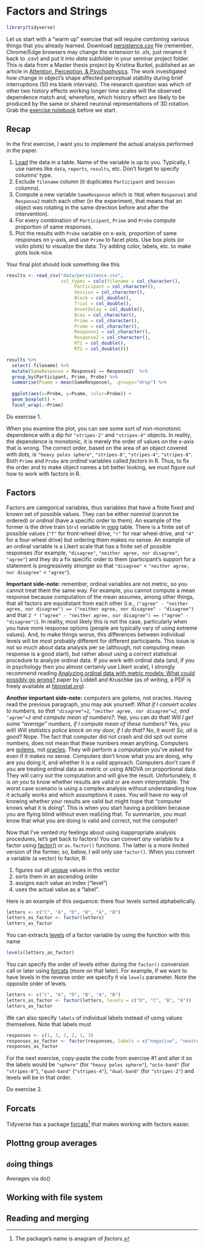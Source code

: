 # Factors and Strings {#seminar07}

```r
library(tidyverse)
```

Let us start with a "warm up" exercise that will require combining various things that you already learned. Download [persistence.csv](data/persistence.csv) file (remember, Chrome/Edge browsers may change the extension to _.xls_, just rename it back to _.csv_) and put it into _data_ subfolder in your seminar project folder. This is data from a Master thesis project by Kristina Burkel, published as an article in [Attention, Perception, & Psychophysics](http://link.springer.com/10.3758/s13414-019-01954-7). The work investigated how change in object's shape affected perceptual stability during brief interruptions (50 ms blank intervals). The research question was which of other two history effects working longer time scales will the observed dependence match and, wherefore, which history effect are likely to be produced by the same or shared neuronal representations of 3D rotation. Grab the [exercise notebook](notebooks/Seminar 07.Rmd) before we start.

## Recap
In the first exercise, I want you to implement the actual analysis performed in the paper.

1. [Load](#readr) the data in a table. Name of the variable is up to you. Typically, I use names like `data`, `reports`, `results`, etc. Don't forget to specify columns' type.
2. Exclude `filename` column (it duplicates `Participant` and `Session` columns).
3. Compute a new variable `SameResponse` which is `TRUE` when `Response1` and `Response2` match each other (in the experiment, that means that an object was rotating in the same direction before and after the intervention).
4. For every combination of `Participant`, `Prime` and `Probe` compute proportion of same responses.
5. Plot the results with `Probe` variable on x-axis, proportion of same responses on y-axis, and use `Prime` to facet plots. Use box plots (or violin plots) to visualize the data. Try adding color, labels, etc. to make plots look nice.

Your final plot should look something like this
```r
results <- read_csv("data/persistence.csv", 
                    col_types = cols(filename = col_character(),
                         Participant = col_character(),
                         Session = col_character(),
                         Block = col_double(),
                         Trial = col_double(),
                         OnsetDelay = col_double(),
                         Bias = col_character(),
                         Prime = col_character(),
                         Probe = col_character(),
                         Response1 = col_character(),
                         Response2 = col_character(),
                         RT1 = col_double(),
                         RT2 = col_double()))

results %>%
  select(-filename) %>%
  mutate(SameResponse = Response1 == Response2)  %>%
  group_by(Participant, Prime, Probe) %>%
  summarise(Psame = mean(SameResponse), .groups="drop") %>%
  
  ggplot(aes(x=Probe, y=Psame, color=Probe)) + 
  geom_boxplot() + 
  facet_wrap(.~Prime)
```

::: {.infobox .practice}
Do exercise 1.
:::

When you examine the plot, you can see some sort of non-monotonic dependence with a dip for `"stripes-2"` and `"stripes-4"` objects. In reality, the dependence is monotonic, it is merely the order of values on the x-axis that is wrong. The correct order, based on the area of an object covered with dots, is `"heavy poles sphere"`, `"stripes-8"`, `"stripes-4"`, `"stripes-8"`. Both `Prime` and `Probe` are _ordinal_ variables called _factors_ in R. Thus, to fix the order and to make object names a bit better looking, we must figure out how to work with factors in R.

## Factors {#factors}
Factors are categorical variables, thus variables that have a finite fixed and known set of possible values. They can be either _nominal_ (cannot be ordered) or _ordinal_ (have a specific order to them). An example of the former is the drive train (`drv`) variable in [mpg](https://ggplot2.tidyverse.org/reference/mpg.html) table. There is a finite set of possible values (`"f"` for front-wheel drive, `"r"` for rear wheel drive, and `"4"` for a four-wheel drive) but ordering them makes no sense. An example of an ordinal variable is a Likert scale that has a finite set of possible responses (for example, `"disagree"`, `"neither agree, nor disagree"`, `"agree"`) and they do a fix specific order to them (participant's support for a statement is progressively stronger so that `"disagree"` < `"neither agree, nor disagree"` < `"agree"`).

**Important side-note:** remember, ordinal variables are not metric, so you cannot treat them the same way. For example, you cannot compute a mean response because computation of the mean assumes, among other things, that all factors are equidistant from each other (i.e., `("agree" - "neither agree, nor disagree") == ("neither agree, nor disagree" - "disagree")` and that `2 * ("agree" - "neither agree, nor disagree") == ("agree" - "disagree")`). In reality, most likely this is not the case, particularly when you have more response options (people are typically vary of using extreme values). And, to make things worse, this differences between individual levels will be most probably different for different participants. This issue is not so much about data analysis per se (although, not computing mean response is a good start), but rather about using a correct statistical procedure to analyze ordinal data. If you work with ordinal data (and, if you in psychology then you almost certainly use Likert scale), I strongly recommend reading [Analyzing ordinal data with metric models: What could possibly go wrong?](https://www.sciencedirect.com/science/article/abs/pii/S0022103117307746) paper by Liddell and Kruschke (as of writing, a PDF is freely available at [hbiostat.org](http://hbiostat.org/papers/ordinal/lid18ana.pdf)).

**Another important side-note:** computers are golems, not oracles. Having read the previous paragraph, you may ask yourself: _What if I convert scales to numbers, so that `"disagree"=1`, `"neither agree, nor disagree"=2`, and `"agree"=3` and compute mean of numbers?_. Yep, you can do that! _Will I get some "average" numbers, if I compute mean of these numbers?_ Yes, you will! _Will statistics police knock on my door, if I do that?_ No, it wont! _So, all is good?_ Nope. The fact that computer did not crash and did spit out some numbers, does not mean that these numbers mean anything. Computers are [golems](https://en.wikipedia.org/wiki/Golem), not [oracles](https://en.wikipedia.org/wiki/Oracle). They will perform a computation you've asked for even if it makes no sense. Computers don't know what you are doing, why are you doing it, and whether it is a valid approach. Computers don't care if you are treating ordinal data as metric or using ANOVA on proportional data. They will carry out the computation and will give the result. Unfortunately, it is _on you_ to know whether results are valid or are even interpretable. The worst case scenario is using a complex analysis without understanding how it actually works and which assumptions it uses. You will have no way of knowing whether your results are valid but might hope that "computer knows what it is doing". This is when you start having a problem because you are flying blind without even realizing that. To summarize, _you_ must know that what you are doing is valid and correct, not the computer!

Now that I've vented my feelings about using inappropriate analysis procedures, let's get back to factors! You can convert _any_ variable to a factor using [factor()](https://stat.ethz.ch/R-manual/R-devel/library/base/html/factor.html) or `as.factor()` functions. The latter is a more limited version of the former, so, below, I will only use `factor()`. When you convert a variable (a vector) to factor, R:

1. figures out all [unique](https://stat.ethz.ch/R-manual/R-devel/library/base/html/unique.html) values in this vector
2. sorts them in an ascending order
3. assigns each value an index ("level")
4. uses the actual value as a "label".

Here is an example of this sequence: there four levels sorted alphabetically.
```r
letters <- c("C", "A", "D", "B", "A", "B")
letters_as_factor <- factor(letters)
letters_as_factor
```

You can extracts [levels](https://stat.ethz.ch/R-manual/R-devel/library/base/html/levels.html) of a factor variable by using the function with this name
```r
levels(letters_as_factor)
```

You can specify the order of levels either during the `factor()` conversion call or later using [forcats](https://forcats.tidyverse.org/) (more on that later). For example, if we want to have levels in the reverse order we specify it via `levels` parameter. Note the opposite order of levels.
```r
letters <- c("C", "A", "D", "B", "A", "B")
letters_as_factor <- factor(letters, levels = c("D", "C", "B", "A"))
letters_as_factor
```

We can also specify `labels` of individual labels instead of using values themselves. Note that labels must
```r
responses <- c(1, 3, 2, 2, 1, 3)
responses_as_factor <- factor(responses, labels = c("negative", "neutral", "positive"))
responses_as_factor
```

For the next exercise, copy-paste the code from exercise #1 and alter it so the labels would be `"sphere"` (for `"heavy poles sphere"`), `"octo-band"` (for `"stripes-8"`), `"quad-band"` (`"stripes-4"`), `"dual-band"` (for `"stripes-2"`) and levels will be in that order.

::: {.infobox .practice}
Do exercise 2.
:::

## Forcats {#forcats}
Tidyverse has a package [forcats](https://forcats.tidyverse.org/)^[The package's name is anagram of _factors_.] that makes working with factors easier.

## Plottng group averages

## `do`ing things {#do}
Averages via do()

## Working with file system {#fs}

## Reading and merging


